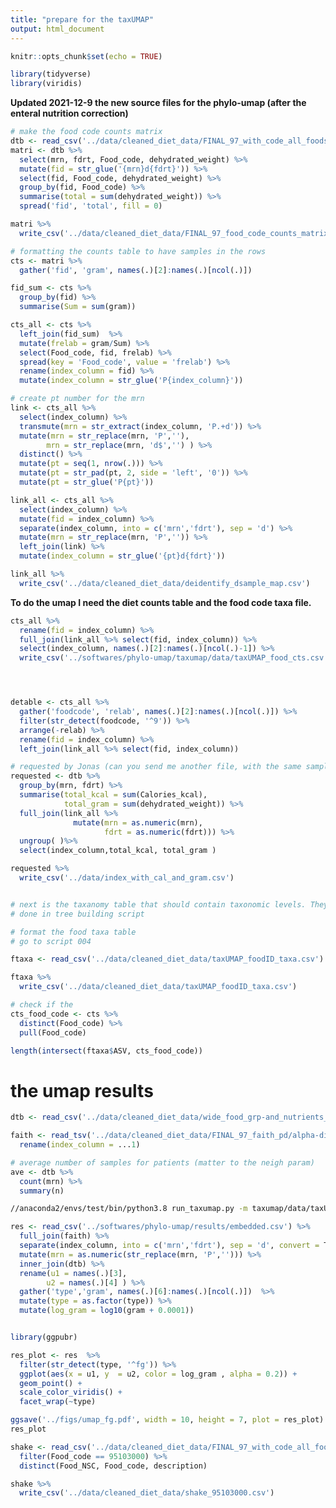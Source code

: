 ```yaml
---
title: "prepare for the taxUMAP"
output: html_document
---
```


```r
knitr::opts_chunk$set(echo = TRUE)
```

```r
library(tidyverse)
library(viridis)
```

**Updated 2021-12-9 the new source files for the phylo-umap (after the enteral nutrition correction)** 

```r
# make the food code counts matrix
dtb <- read_csv('../data/cleaned_diet_data/FINAL_97_with_code_all_foods_drt_with_EN_finalized.csv')
matri <- dtb %>% 
  select(mrn, fdrt, Food_code, dehydrated_weight) %>% 
  mutate(fid = str_glue('{mrn}d{fdrt}')) %>% 
  select(fid, Food_code, dehydrated_weight) %>%
  group_by(fid, Food_code) %>% 
  summarise(total = sum(dehydrated_weight)) %>% 
  spread('fid', 'total', fill = 0)

matri %>% 
  write_csv('../data/cleaned_diet_data/FINAL_97_food_code_counts_matrix.csv')

```


```r
# formatting the counts table to have samples in the rows
cts <- matri %>% 
  gather('fid', 'gram', names(.)[2]:names(.)[ncol(.)])

fid_sum <- cts %>% 
  group_by(fid) %>% 
  summarise(Sum = sum(gram))

cts_all <- cts %>% 
  left_join(fid_sum)  %>% 
  mutate(frelab = gram/Sum) %>% 
  select(Food_code, fid, frelab) %>% 
  spread(key = 'Food_code', value = 'frelab') %>% 
  rename(index_column = fid) %>% 
  mutate(index_column = str_glue('P{index_column}'))

# create pt number for the mrn
link <- cts_all %>% 
  select(index_column) %>% 
  transmute(mrn = str_extract(index_column, 'P.+d')) %>% 
  mutate(mrn = str_replace(mrn, 'P',''),
        mrn = str_replace(mrn, 'd$','') ) %>% 
  distinct() %>% 
  mutate(pt = seq(1, nrow(.))) %>% 
  mutate(pt = str_pad(pt, 2, side = 'left', '0')) %>% 
  mutate(pt = str_glue('P{pt}'))

link_all <- cts_all %>% 
  select(index_column) %>% 
  mutate(fid = index_column) %>% 
  separate(index_column, into = c('mrn','fdrt'), sep = 'd') %>% 
  mutate(mrn = str_replace(mrn, 'P','')) %>% 
  left_join(link) %>% 
  mutate(index_column = str_glue('{pt}d{fdrt}'))

link_all %>% 
  write_csv('../data/cleaned_diet_data/deidentify_dsample_map.csv')

```

**To do the umap I need the diet counts table and the food code taxa file.**

```r
cts_all %>% 
  rename(fid = index_column) %>% 
  full_join(link_all %>% select(fid, index_column)) %>% 
  select(index_column, names(.)[2]:names(.)[ncol(.)-1]) %>% 
  write_csv('../softwares/phylo-umap/taxumap/data/taxUMAP_food_cts.csv')




detable <- cts_all %>% 
  gather('foodcode', 'relab', names(.)[2]:names(.)[ncol(.)]) %>% 
  filter(str_detect(foodcode, '^9')) %>% 
  arrange(-relab) %>% 
  rename(fid = index_column) %>% 
  left_join(link_all %>% select(fid, index_column))
```
```r
# requested by Jonas (can you send me another file, with the same sample index, that has the total kcal in one column, and the total grams in another in it? )
requested <- dtb %>% 
  group_by(mrn, fdrt) %>% 
  summarise(total_kcal = sum(Calories_kcal),
            total_gram = sum(dehydrated_weight)) %>% 
  full_join(link_all %>% 
              mutate(mrn = as.numeric(mrn),
                     fdrt = as.numeric(fdrt))) %>% 
  ungroup( )%>% 
  select(index_column,total_kcal, total_gram )

requested %>% 
  write_csv('../data/index_with_cal_and_gram.csv')



```


```r
# next is the taxanomy table that should contain taxonomic levels. They should be ordered from left to right in decreasing taxonomic hierarchy 
# done in tree building script
```

```r
# format the food taxa table 
# go to script 004

ftaxa <- read_csv('../data/cleaned_diet_data/taxUMAP_foodID_taxa.csv') 

ftaxa %>% 
  write_csv('../data/cleaned_diet_data/taxUMAP_foodID_taxa.csv')
```

```r
# check if the 
cts_food_code <- cts %>% 
  distinct(Food_code) %>% 
  pull(Food_code)

length(intersect(ftaxa$ASV, cts_food_code))
```


# the umap results

```r
dtb <- read_csv('../data/cleaned_diet_data/wide_food_grp-and_nutrients_total.csv')

faith <- read_tsv('../data/cleaned_diet_data/FINAL_97_faith_pd/alpha-diversity.tsv') %>% 
  rename(index_column = ...1)

# average number of samples for patients (matter to the neigh param)
ave <- dtb %>% 
  count(mrn) %>% 
  summary(n)


```
```bash
//anaconda2/envs/test/bin/python3.8 run_taxumap.py -m taxumap/data/taxUMAP_food_cts.csv -t taxumap/data/taxUMAP_foodID_taxa.csv --agg_levels L1/L2 --weights 5/0.1 --neigh 24 --min_dist 0.00
```


```r
res <- read_csv('../softwares/phylo-umap/results/embedded.csv') %>% 
  full_join(faith) %>% 
  separate(index_column, into = c('mrn','fdrt'), sep = 'd', convert = T) %>% 
  mutate(mrn = as.numeric(str_replace(mrn, 'P',''))) %>% 
  inner_join(dtb) %>% 
  rename(u1 = names(.)[3],
        u2 = names(.)[4] ) %>% 
  gather('type','gram', names(.)[6]:names(.)[ncol(.)])  %>% 
  mutate(type = as.factor(type)) %>% 
  mutate(log_gram = log10(gram + 0.0001))


library(ggpubr)

res_plot <- res  %>% 
  filter(str_detect(type, '^fg')) %>% 
  ggplot(aes(x = u1, y  = u2, color = log_gram , alpha = 0.2)) +
  geom_point() +
  scale_color_viridis() +
  facet_wrap(~type) 

ggsave('../figs/umap_fg.pdf', width = 10, height = 7, plot = res_plot)
res_plot

```

```r
shake <- read_csv('../data/cleaned_diet_data/FINAL_97_with_code_all_foods_drt.csv') %>% 
  filter(Food_code == 95103000) %>% 
  distinct(Food_NSC, Food_code, description)

shake %>% 
  write_csv('../data/cleaned_diet_data/shake_95103000.csv')
```



